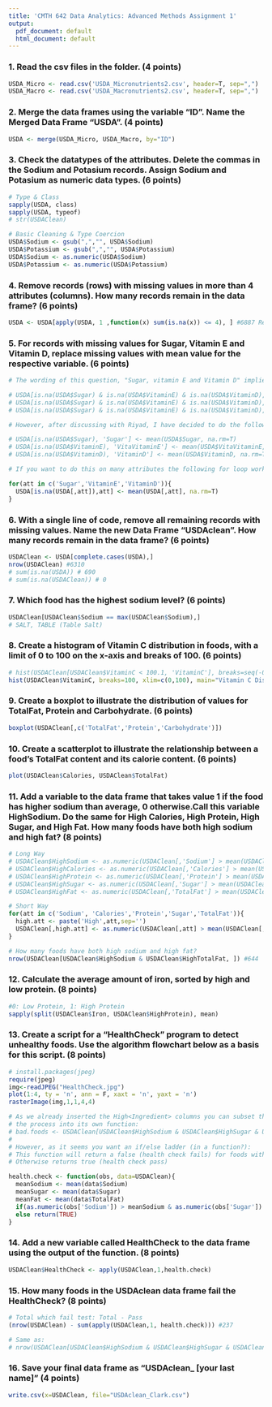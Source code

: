 ```yaml
---
title: 'CMTH 642 Data Analytics: Advanced Methods Assignment 1'
output:
  pdf_document: default
  html_document: default
---
```


### 1. Read the csv files in the folder. (4 points)
```r
USDA_Micro <- read.csv('USDA_Micronutrients2.csv', header=T, sep=",")
USDA_Macro <- read.csv('USDA_Macronutrients2.csv', header=T, sep=",")
```

### 2. Merge the data frames using the variable "ID". Name the Merged Data Frame "USDA". (4 points)
```r
USDA <- merge(USDA_Micro, USDA_Macro, by="ID")
```

### 3. Check the datatypes of the attributes. Delete the commas in the Sodium and Potasium records. Assign Sodium and Potasium as numeric data types. (6 points)
```r
# Type & Class
sapply(USDA, class)
sapply(USDA, typeof)
# str(USDAClean)

# Basic Cleaning & Type Coercion
USDA$Sodium <- gsub(",","", USDA$Sodium)
USDA$Potassium <- gsub(",","", USDA$Potassium)
USDA$Sodium <- as.numeric(USDA$Sodium)
USDA$Potassium <- as.numeric(USDA$Potassium)
```

### 4. Remove records (rows) with missing values in more than 4 attributes (columns). How many records remain in the data frame? (6 points)
```r
USDA <- USDA[apply(USDA, 1 ,function(x) sum(is.na(x)) <= 4), ] #6887 Records remain
```

### 5. For records with missing values for Sugar, Vitamin E and Vitamin D, replace missing values with mean value for the respective variable. (6 points)
```r
# The wording of this question, "Sugar, vitamin E and Vitamin D" implies the following:

# USDA[is.na(USDA$Sugar) & is.na(USDA$VitaminE) & is.na(USDA$VitaminD), 'Sugar'] <- mean(USDA$Sugar, na.rm=T)
# USDA[is.na(USDA$Sugar) & is.na(USDA$VitaminE) & is.na(USDA$VitaminD), 'VitaminD'] <- mean(USDA$VitaminD, na.rm=T)
# USDA[is.na(USDA$Sugar) & is.na(USDA$VitaminE) & is.na(USDA$VitaminD), 'VitaminE'] <- mean(USDA$VitaminE, na.rm=T)

# However, after discussing with Riyad, I have decided to do the following (which makes a bit more sense):

# USDA[is.na(USDA$Sugar), 'Sugar'] <- mean(USDA$Sugar, na.rm=T)
# USDA[is.na(USDA$VitaminE), 'VitaVitaminE'] <- mean(USDA$VitaVitaminE, na.rm=T)
# USDA[is.na(USDA$VitaminD), 'VitaminD'] <- mean(USDA$VitaminD, na.rm=T)

# If you want to do this on many attributes the following for loop works pretty slick:

for(att in c('Sugar','VitaminE','VitaminD')){
  USDA[is.na(USDA[,att]),att] <- mean(USDA[,att], na.rm=T)
}
```

### 6. With a single line of code, remove all remaining records with missing values. Name the new Data Frame "USDAclean". How many records remain in the data frame? (6 points)
```r
USDAClean <- USDA[complete.cases(USDA),]
nrow(USDAClean) #6310
# sum(is.na(USDA)) # 690
# sum(is.na(USDAClean)) # 0
```


### 7. Which food has the highest sodium level? (6 points)
```r
USDAClean[USDAClean$Sodium == max(USDAClean$Sodium),]
# SALT, TABLE (Table Salt)
```

### 8. Create a histogram of Vitamin C distribution in foods, with a limit of 0 to 100 on the x-axis and breaks of 100. (6 points)
```r
# hist(USDAClean[USDAClean$VitaminC < 100.1, 'VitaminC'], breaks=seq(-0.1,100.1,by=0.1), xlim=c(0,100), freq=T)
hist(USDAClean$VitaminC, breaks=100, xlim=c(0,100), main="Vitamin C Distribution in Foods", xlab="Vitamin C")
```

### 9. Create a boxplot to illustrate the distribution of values for TotalFat, Protein and Carbohydrate. (6 points)
```r
boxplot(USDAClean[,c('TotalFat','Protein','Carbohydrate')])
```

### 10. Create a scatterplot to illustrate the relationship between a food's TotalFat content and its calorie content. (6 points)
```r
plot(USDAClean$Calories, USDAClean$TotalFat)
```

### 11. Add a variable to the data frame that takes value 1 if the food has higher sodium than average, 0 otherwise.Call this variable HighSodium. Do the same for High Calories, High Protein, High Sugar, and High Fat. How many foods have both high sodium and high fat? (8 points)
```r
# Long Way
# USDAClean$HighSodium <- as.numeric(USDAClean[,'Sodium'] > mean(USDAClean$Sodium))
# USDAClean$HighCalories <- as.numeric(USDAClean[,'Calories'] > mean(USDAClean$Calories))
# USDAClean$HighProtein <- as.numeric(USDAClean[,'Protein'] > mean(USDAClean$Protein))
# USDAClean$HighSugar <- as.numeric(USDAClean[,'Sugar'] > mean(USDAClean$Sugar))
# USDAClean$HighFat <- as.numeric(USDAClean[,'TotalFat'] > mean(USDAClean$TotalFat))

# Short Way
for(att in c('Sodium', 'Calories','Protein','Sugar','TotalFat')){
  high.att <- paste('High',att,sep='')
  USDAClean[,high.att] <- as.numeric(USDAClean[,att] > mean(USDAClean[,att]))
}

# How many foods have both high sodium and high fat?
nrow(USDAClean[USDAClean$HighSodium & USDAClean$HighTotalFat, ]) #644
```

### 12. Calculate the average amount of iron, sorted by high and low protein. (8 points)
```r
#0: Low Protein, 1: High Protein
sapply(split(USDAClean$Iron, USDAClean$HighProtein), mean)
```

### 13. Create a script for a "HealthCheck" program to detect unhealthy foods. Use the algorithm flowchart below as a basis for this script. (8 points)
```r
# install.packages(jpeg)
require(jpeg)
img<-readJPEG("HealthCheck.jpg")
plot(1:4, ty = 'n', ann = F, xaxt = 'n', yaxt = 'n')
rasterImage(img,1,1,4,4)
```
```r
# As we already inserted the High<Ingredient> columns you can subset the dataframe without abstracting 
# the process into its own function:
# bad.foods <- USDAClean[USDAClean$HighSodium & USDAClean$HighSugar & USDAClean$HighFat,]
# 
# However, as it seems you want an if/else ladder (in a function?):
# This function will return a false (health check fails) for foods with higher than average sodium, sugar and fat.
# Otherwise returns true (health check pass)

health.check <- function(obs, data=USDAClean){
  meanSodium <- mean(data$Sodium)
  meanSugar <- mean(data$Sugar)
  meanFat <- mean(data$TotalFat)
  if(as.numeric(obs['Sodium']) > meanSodium & as.numeric(obs['Sugar']) > meanSugar & as.numeric(obs['TotalFat']) > meanFat) return(FALSE)
  else return(TRUE)
}
```

### 14. Add a new variable called HealthCheck to the data frame using the output of the function. (8 points)
```r
USDAClean$HealthCheck <- apply(USDAClean,1,health.check)
```

### 15. How many foods in the USDAclean data frame fail the HealthCheck? (8 points)
```r
# Total which fail test: Total - Pass
(nrow(USDAClean) - sum(apply(USDAClean,1, health.check))) #237

# Same as:
# nrow(USDAClean[USDAClean$HighSodium & USDAClean$HighSugar & USDAClean$HighTotalFat,]) #237
```

### 16. Save your final data frame as "USDAclean_ [your last name]" (4 points)
```r
write.csv(x=USDAClean, file="USDAclean_Clark.csv")
```


